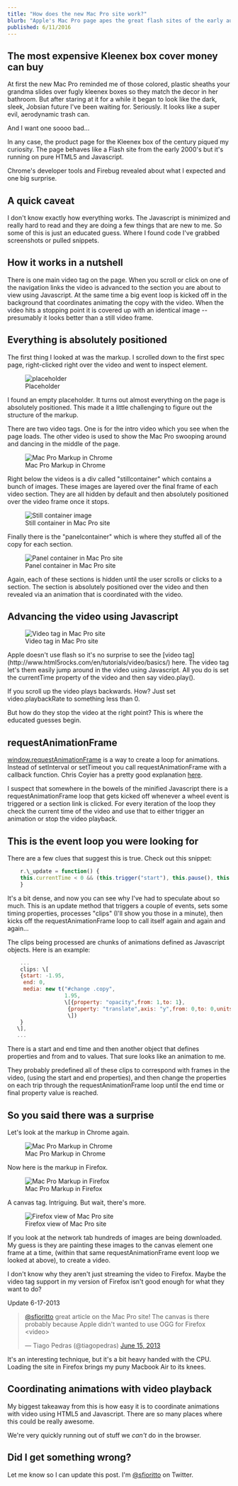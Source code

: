 ```yaml
---
title: "How does the new Mac Pro site work?"
blurb: "Apple's Mac Pro page apes the great flash sites of the early aughts, but those smooth animations and transitions are pure HTML5. I poked around the implementation with Chrome's developer tools and reverse engineered the coolest parts.."
published: 6/11/2016
---
```


The most expensive Kleenex box cover money can buy
--------------------------------------------------

At first the new Mac Pro reminded me of those colored, plastic sheaths your grandma slides over fugly kleenex boxes so they match the decor in her bathroom. But after staring at it for a while it began to look like the dark, sleek, Jobsian future I've been waiting for. Seriously. It looks like a super evil, aerodynamic trash can.

And I want one soooo bad...

In any case, the product page for the Kleenex box of the century piqued my curiosity. The page behaves like a Flash site from the early 2000's but it's running on pure HTML5 and Javascript.

Chrome's developer tools and Firebug revealed about what I expected and one big surprise.

A quick caveat
--------------

I don't know exactly how everything works. The Javascript is minimized and really hard to read and they are doing a few things that are new to me. So some of this is just an educated guess. Where I found code I've grabbed screenshots or pulled snippets.

How it works in a nutshell
--------------------------

There is one main video tag on the page. When you scroll or click on one of the navigation links the video is advanced to the section you are about to view using Javascript. At the same time a big event loop is kicked off in the background that coordinates animating the copy with the video. When the video hits a stopping point it is covered up with an identical image -- presumably it looks better than a still video frame.

Everything is absolutely positioned
-----------------------------------

The first thing I looked at was the markup. I scrolled down to the first spec page, right-clicked right over the video and went to inspect element.

<figure>
  <image src="/media/macpro/placeholder.png" alt="placeholder" />
  <figcaption>Placeholder</figcaption>
</figure>

I found an empty placeholder. It turns out almost everything on the page is absolutely positioned. This made it a little challenging to figure out the structure of the markup.

There are two video tags. One is for the intro video which you see when the page loads. The other video is used to show the Mac Pro swooping around and dancing in the middle of the page.

<figure>
  <img src="/media/macpro/markup-chrome.png" alt="Mac Pro Markup in Chrome" />
  <figcaption>Mac Pro Markup in Chrome</figcaption>
</figure>

Right below the videos is a div called "stillcontainer" which contains a bunch of images. These images are layered over the final frame of each video section. They are all hidden by default and then absolutely positioned over the video frame once it stops.

<figure>
  <img src="/media/macpro/stillcontainer.png" alt="Still container image" />
  <figcaption>Still container in Mac Pro site</figcaption>
</figure>
Finally there is the "panelcontainer" which is where they stuffed all of the copy for each section.

<figure>
  <img src="/media/macpro/panelcontainer.png" alt="Panel container in Mac Pro site" />
  <figcaption>Panel container in Mac Pro site</figcaption>
</figure>
Again, each of these sections is hidden until the user scrolls or clicks to a section. The section is absolutely positioned over the video and then revealed via an animation that is coordinated with the video.

Advancing the video using Javascript
------------------------------------

<figure>
  <img src="/media/macpro/videotag.png" alt="Video tag in Mac Pro site" />
  <figcaption>Video tag in Mac Pro site</figcaption>
</figure>
Apple doesn't use flash so it's no surprise to see the [video tag](http://www.html5rocks.com/en/tutorials/video/basics/) here. The video tag let's them easily jump around in the video using Javascript. All you do is set the currentTime property of the video and then say video.play().

If you scroll up the video plays backwards. How? Just set video.playbackRate to something less than 0.

But how do they stop the video at the right point? This is where the educated guesses begin.

requestAnimationFrame
---------------------

[window.requestAnimationFrame](https://developer.mozilla.org/en-US/docs/Web/API/window.requestAnimationFrame) is a way to create a loop for animations. Instead of setInterval or setTimeout you call requestAnimationFrame with a callback function. Chris Coyier has a pretty good explanation [here](http://css-tricks.com/using-requestanimationframe/).

I suspect that somewhere in the bowels of the minified Javascript there is a requestAnimationFrame loop that gets kicked off whenever a wheel event is triggered or a section link is clicked. For every iteration of the loop they check the current time of the video and use that to either trigger an animation or stop the video playback.

This is the event loop you were looking for
-------------------------------------------

There are a few clues that suggest this is true. Check out this snippet:

```javascript
    r.\_update = function() {
    this.currentTime < 0 && (this.trigger("start"), this.pause(), this.\_mediaTimer.currentTime = 0), this.trigger("timeupdate"), this.\_mediaTimer.update && this.\_mediaTimer.update(), this.currentTime >= this.\_duration && (this.pause(), this.trigger("ended"), this.currentTime >= this.duration && (this.\_mediaTimer.currentTime = this.\_duration)), this.\_processTransitoryClips(this.\_prevTime, this.currentTime), this.paused || (this.\_animationID = window.requestAnimationFrame(this.\_update)), this.\_prevTime = this.currentTime
    }
```

It's a bit dense, and now you can see why I've had to speculate about so much. This is an update method that triggers a couple of events, sets some timing properties, processes "clips" (I'll show you those in a minute), then kicks off the requestAnimationFrame loop to call itself again and again and again...

The clips being processed are chunks of animations defined as Javascript objects. Here is an example:

```javascript
    ...
    clips: \[
    {start: -1.95,
     end: 0,
     media: new t("#change .copy",
                  1.95,
                  \[{property: "opacity",from: 1,to: 1},
                   {property: "translate",axis: "y",from: 0,to: 0,units: "px",easing: "linear"}
                   \])
    }
   \],
   ...
```


There is a start and end time and then another object that defines properties and from and to values. That sure looks like an animation to me.

They probably predefined all of these clips to correspond with frames in the video, (using the start and end properties), and then change the properties on each trip through the requestAnimationFrame loop until the end time or final property value is reached.

So you said there was a surprise
--------------------------------

Let's look at the markup in Chrome again.

<figure>
  <img src="/media/macpro/markup-chrome.png" alt="Mac Pro Markup in Chrome" />
  <figcaption>Mac Pro Markup in Chrome</figcaption>
</figure>
Now here is the markup in Firefox.

<figure>
  <img src="/media/macpro/markup-firefox.png" alt="Mac Pro Markup in Firefox" />
  <figcaption>Mac Pro Markup in Firefox</figcaption>
</figure>
A canvas tag. Intriguing. But wait, there's more.

<figure>
  <img src="/media/macpro/firefox.png" alt="Firefox view of Mac Pro site" />
  <figcaption>Firefox view of Mac Pro site</figcaption>
</figure>

If you look at the network tab hundreds of images are being downloaded. My guess is they are painting these images to the canvas element one frame at a time, (within that same requestAnimationFrame event loop we looked at above), to create a video.

I don't know why they aren't just streaming the video to Firefox. Maybe the video tag support in my version of Firefox isn't good enough for what they want to do?

Update 6-17-2013

> [@sfioritto](https://twitter.com/sfioritto) great article on the Mac Pro site! The canvas is there probably because Apple didn't wanted to use OGG for Firefox &lt;video&gt;
>
> — Tiago Pedras (@tiagopedras) [June 15, 2013](https://twitter.com/tiagopedras/statuses/345839567217246208)

It's an interesting technique, but it's a bit heavy handed with the CPU. Loading the site in Firefox brings my puny Macbook Air to its knees.

Coordinating animations with video playback
-------------------------------------------

My biggest takeaway from this is how easy it is to coordinate animations with video using HTML5 and Javascript. There are so many places where this could be really awesome.

We're very quickly running out of stuff we _can't_ do in the browser.

Did I get something wrong?
--------------------------

Let me know so I can update this post. I'm [@sfioritto](http://www.twitter.com/sfioritto) on Twitter.